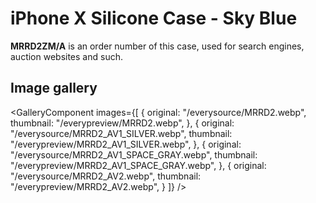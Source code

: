 
# iPhone X Silicone Case - Sky Blue

<Callout type='info' emoji='👉🏻'>**MRRD2ZM/A** is an order number of this case, used for search engines, auction websites and such.</Callout>

## Image gallery

<GalleryComponent
    images={[
      {
        original: "/everysource/MRRD2.webp",
        thumbnail: "/everypreview/MRRD2.webp",
      },
      {
        original: "/everysource/MRRD2_AV1_SILVER.webp",
        thumbnail: "/everypreview/MRRD2_AV1_SILVER.webp",
      },
      {
        original: "/everysource/MRRD2_AV1_SPACE_GRAY.webp",
        thumbnail: "/everypreview/MRRD2_AV1_SPACE_GRAY.webp",
      },
      {
        original: "/everysource/MRRD2_AV2.webp",
        thumbnail: "/everypreview/MRRD2_AV2.webp",
      }
    ]}
  />
